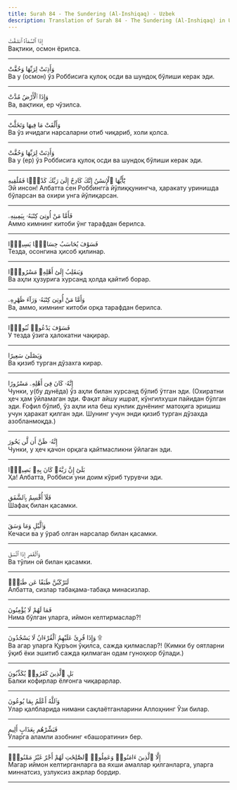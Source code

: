 ```yaml
---
title: Surah 84 - The Sundering (Al-Inshiqaq) - Uzbek
description: Translation of Surah 84 - The Sundering (Al-Inshiqaq) in Uzbek
---
```





<Aside type="quran" title="1">
إِذَا ٱلسَّمَآءُ ٱنشَقَّتْ
</Aside>

<Aside type="reference" title="1">
Вақтики, осмон ёрилса.
</Aside>

---

<Aside type="quran" title="2">
وَأَذِنَتْ لِرَبِّهَا وَحُقَّتْ
</Aside>

<Aside type="reference" title="2">
Ва у (осмон) ўз Роббисига қулоқ осди ва шундоқ бўлиши керак эди.
</Aside>

---

<Aside type="quran" title="3">
وَإِذَا ٱلْأَرْضُ مُدَّتْ
</Aside>

<Aside type="reference" title="3">
Ва, вақтики, ер чўзилса.
</Aside>

---

<Aside type="quran" title="4">
وَأَلْقَتْ مَا فِيهَا وَتَخَلَّتْ
</Aside>

<Aside type="reference" title="4">
Ва ўз ичидаги нарсаларни отиб чиқариб, холи қолса.
</Aside>

---

<Aside type="quran" title="5">
وَأَذِنَتْ لِرَبِّهَا وَحُقَّتْ
</Aside>

<Aside type="reference" title="5">
Ва у (ер) ўз Роббисига қулоқ осди ва шундоқ бўлиши керак эди.
</Aside>

---

<Aside type="quran" title="6">
يَٰٓأَيُّهَا ٱلْإِنسَٰنُ إِنَّكَ كَادِحٌ إِلَىٰ رَبِّكَ كَدْحًۭا فَمُلَٰقِيهِ
</Aside>

<Aside type="reference" title="6">
Эй инсон! Албатта сен Роббингга йўлиққунингча, ҳаракату уринишда бўларсан ва охири унга йўлиқарсан.
</Aside>

---

<Aside type="quran" title="7">
فَأَمَّا مَنْ أُوتِىَ كِتَٰبَهُۥ بِيَمِينِهِۦ
</Aside>

<Aside type="reference" title="7">
Аммо кимнинг китоби ўнг тарафдан берилса.
</Aside>

---

<Aside type="quran" title="8">
فَسَوْفَ يُحَاسَبُ حِسَابًۭا يَسِيرًۭا
</Aside>

<Aside type="reference" title="8">
Тезда, осонгина ҳисоб қилинар.
</Aside>

---

<Aside type="quran" title="9">
وَيَنقَلِبُ إِلَىٰٓ أَهْلِهِۦ مَسْرُورًۭا
</Aside>

<Aside type="reference" title="9">
Ва аҳли ҳузурига хурсанд ҳолда қайтиб борар.
</Aside>

---

<Aside type="quran" title="10">
وَأَمَّا مَنْ أُوتِىَ كِتَٰبَهُۥ وَرَآءَ ظَهْرِهِۦ
</Aside>

<Aside type="reference" title="10">
Ва, аммо, кимнинг китоби орқа тарафдан берилса.
</Aside>

---

<Aside type="quran" title="11">
فَسَوْفَ يَدْعُوا۟ ثُبُورًۭا
</Aside>

<Aside type="reference" title="11">
У тезда ўзига ҳалокатни чақирар.
</Aside>

---

<Aside type="quran" title="12">
وَيَصْلَىٰ سَعِيرًا
</Aside>

<Aside type="reference" title="12">
Ва қизиб турган дўзахга кирар.
</Aside>

---

<Aside type="quran" title="13">
إِنَّهُۥ كَانَ فِىٓ أَهْلِهِۦ مَسْرُورًا
</Aside>

<Aside type="reference" title="13">
Чунки, у(бу дунёда) ўз аҳли билан хурсанд бўлиб ўтган эди. (Охиратни ҳеч ҳам ўйламаган эди. Фақат айшу ишрат, кўнгилхуши пайидан бўлган эди. Ғофил бўлиб, ўз аҳли ила беш кунлик дунёнинг матоҳига эришиш учун ҳаракат қилган эди. Шунинг учун энди қизиб турган дўзахда азобланмоқда.)
</Aside>

---

<Aside type="quran" title="14">
إِنَّهُۥ ظَنَّ أَن لَّن يَحُورَ
</Aside>

<Aside type="reference" title="14">
Чунки, у ҳеч қачон орқага қайтмасликни ўйлаган эди.
</Aside>

---

<Aside type="quran" title="15">
بَلَىٰٓ إِنَّ رَبَّهُۥ كَانَ بِهِۦ بَصِيرًۭا
</Aside>

<Aside type="reference" title="15">
Ҳа! Албатта, Роббиси уни доим кўриб турувчи эди.
</Aside>

---

<Aside type="quran" title="16">
فَلَآ أُقْسِمُ بِٱلشَّفَقِ
</Aside>

<Aside type="reference" title="16">
Шафақ билан қасамки.
</Aside>

---

<Aside type="quran" title="17">
وَٱلَّيْلِ وَمَا وَسَقَ
</Aside>

<Aside type="reference" title="17">
Кечаси ва у ўраб олган нарсалар билан қасамки.
</Aside>

---

<Aside type="quran" title="18">
وَٱلْقَمَرِ إِذَا ٱتَّسَقَ
</Aside>

<Aside type="reference" title="18">
Ва тўлин ой билан қасамки.
</Aside>

---

<Aside type="quran" title="19">
لَتَرْكَبُنَّ طَبَقًا عَن طَبَقٍۢ
</Aside>

<Aside type="reference" title="19">
Албатта, сизлар табақама-табақа минасизлар.
</Aside>

---

<Aside type="quran" title="20">
فَمَا لَهُمْ لَا يُؤْمِنُونَ
</Aside>

<Aside type="reference" title="20">
Нима бўлган уларга, иймон келтирмаслар?!
</Aside>

---

<Aside type="quran" title="21">
وَإِذَا قُرِئَ عَلَيْهِمُ ٱلْقُرْءَانُ لَا يَسْجُدُونَ ۩
</Aside>

<Aside type="reference" title="21">
Ва агар уларга Қуръон ўқилса, сажда қилмаслар?! (Кимки бу оятларни ўқиб ёки эшитиб сажда қилмаган одам гуноҳкор бўлади.)
</Aside>

---

<Aside type="quran" title="22">
بَلِ ٱلَّذِينَ كَفَرُوا۟ يُكَذِّبُونَ
</Aside>

<Aside type="reference" title="22">
Балки кофирлар ёлғонга чиқарарлар.
</Aside>

---

<Aside type="quran" title="23">
وَٱللَّهُ أَعْلَمُ بِمَا يُوعُونَ
</Aside>

<Aside type="reference" title="23">
Улар қалбларида нимани сақлаётганларини Аллоҳнинг Ўзи билар.
</Aside>

---

<Aside type="quran" title="24">
فَبَشِّرْهُم بِعَذَابٍ أَلِيمٍ
</Aside>

<Aside type="reference" title="24">
Уларга аламли азобнинг «башоратини» бер.
</Aside>

---

<Aside type="quran" title="25">
إِلَّا ٱلَّذِينَ ءَامَنُوا۟ وَعَمِلُوا۟ ٱلصَّٰلِحَٰتِ لَهُمْ أَجْرٌ غَيْرُ مَمْنُونٍۭ
</Aside>

<Aside type="reference" title="25">
Магар иймон келтирганларга ва яхши амаллар қилганларга, уларга миннатсиз, узлуксиз ажрлар бордир.
</Aside>

---
